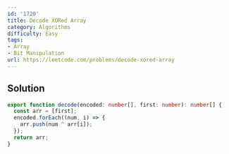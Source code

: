 ```yaml
---
id: '1720'
title: Decode XORed Array
category: Algorithms
difficulty: Easy
tags:
- Array
- Bit Manipulation
url: https://leetcode.com/problems/decode-xored-array
---
```


## Solution

```typescript filename="solution.ts" copy
export function decode(encoded: number[], first: number): number[] {
  const arr = [first];
  encoded.forEach((num, i) => {
    arr.push(num ^ arr[i]);
  });
  return arr;
}
```

